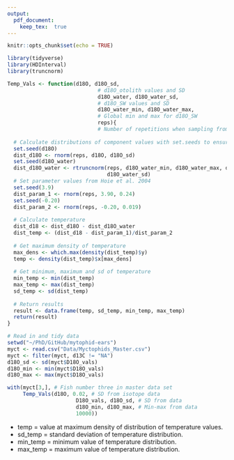 ```yaml
---
output:
  pdf_document:
    keep_tex:  true
---
```


```r
knitr::opts_chunk$set(echo = TRUE)
```

```r

library(tidyverse)
library(HDInterval)
library(truncnorm)

Temp_Vals <- function(d18O, d18O_sd, 
                             # d18O_otolith values and SD
                             d18O_water, d18O_water_sd, 
                             # d18O_SW values and SD
                             d18O_water_min, d18O_water_max, 
                             # Global min and max for d18O_SW
                             reps){ 
                             # Number of repetitions when sampling from distributions
  
  # Calculate distributions of component values with set.seeds to ensure reproducibility
  set.seed(d18O)
  dist_d18O <- rnorm(reps, d18O, d18O_sd)
  set.seed(d18O_water)
  dist_d18O_water <- rtruncnorm(reps, d18O_water_min, d18O_water_max, d18O_water, 
                                d18O_water_sd)
  # Set parameter values from Hoie et al. 2004
  set.seed(3.9)
  dist_param_1 <- rnorm(reps, 3.90, 0.24)
  set.seed(-0.20)
  dist_param_2 <- rnorm(reps, -0.20, 0.019)
  
  # Calculate temperature
  dist_d18 <- dist_d18O - dist_d18O_water
  dist_temp <- (dist_d18 - dist_param_1)/dist_param_2
  
  # Get maximum density of temperature
  max_dens <- which.max(density(dist_temp)$y)
  temp <- density(dist_temp)$x[max_dens]
  
  # Get minimum, maximum and sd of temperature
  min_temp <- min(dist_temp)
  max_temp <- max(dist_temp)
  sd_temp <- sd(dist_temp)
  
  # Return results
  result <- data.frame(temp, sd_temp, min_temp, max_temp)
  return(result)
}
```

```r

# Read in and tidy data
setwd("~/PhD/GitHub/mytophid-ears")
myct <- read.csv("Data/Myctophids_Master.csv")
myct <- filter(myct, d13C != "NA")
d18O_sd <- sd(myct$D18O_vals)
d18O_min <- min(myct$D18O_vals)
d18O_max <- max(myct$D18O_vals)

with(myct[3,], # Fish number three in master data set
     Temp_Vals(d18O, 0.02, # SD from isotope data
                      D18O_vals, d18O_sd, # SD from data
                      d18O_min, d18O_max, # Min-max from data
                      10000))

```

* temp = value at maximum density of distribution of temperature values.
* sd_temp = standard deviation of temperature distribution.
* min_temp = minimum value of temperature distribution.
* max_temp = maximum value of temperature distribution.